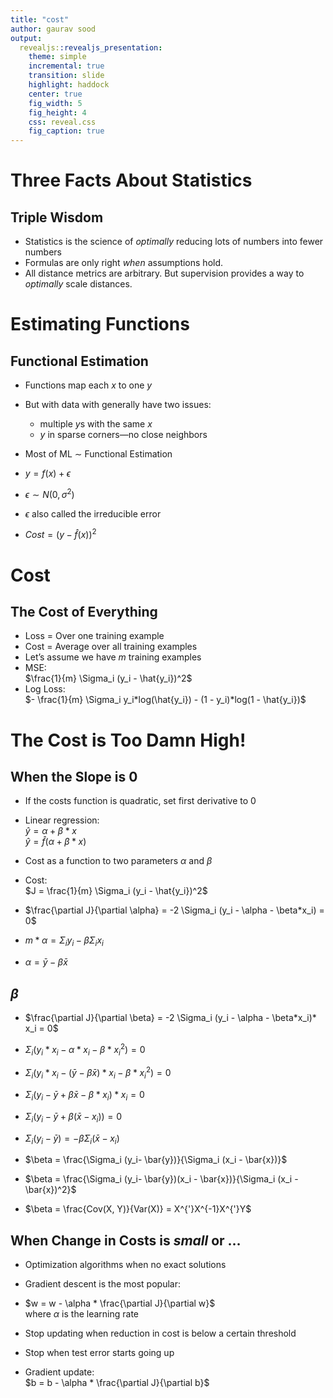 ```yaml
---
title: "cost"
author: gaurav sood
output:
  revealjs::revealjs_presentation:
    theme: simple
    incremental: true
    transition: slide
    highlight: haddock
    center: true
    fig_width: 5
    fig_height: 4
    css: reveal.css
    fig_caption: true
---
```


# Three Facts About Statistics

## Triple Wisdom

* Statistics is the science of *optimally* reducing lots of numbers into fewer numbers
* Formulas are only right *when* assumptions hold.
* All distance metrics are arbitrary. But supervision provides a way to *optimally* scale distances.
 
# Estimating Functions

## Functional Estimation

* Functions map each $x$ to one $y$

* But with data with generally have two issues:
  - multiple $y$s with the same $x$
  - $y$ in sparse corners---no close neighbors

* Most of ML $\sim$ Functional Estimation

* $y = f(x) + \epsilon$ 

* $\epsilon \sim N(0, \sigma^2)$

* $\epsilon$ also called the irreducible error

* $Cost  = (y - \hat{f}(x))^2$

# Cost

## The Cost of Everything

* Loss = Over one training example
* Cost = Average over all training examples
* Let's assume we have $m$ training examples
* MSE:<br>
  $\frac{1}{m} \Sigma_i (y_i - \hat{y_i})^2$
* Log Loss:<br>
  $- \frac{1}{m} \Sigma_i y_i*log(\hat{y_i}) - (1 - y_i)*log(1 - \hat{y_i})$

# The Cost is Too Damn High!  

## When the Slope is 0

* If the costs function is quadratic, set first derivative to 0

* Linear regression:<br>
	$\hat{y} = \alpha + \beta * x$<br>
	$\hat{y} = \hat{f}(\alpha + \beta * x)$

* Cost as a function to two parameters $\alpha$ and $\beta$

* Cost:<br>
  $J = \frac{1}{m} \Sigma_i (y_i - \hat{y_i})^2$

* $\frac{\partial J}{\partial \alpha} = -2 \Sigma_i (y_i - \alpha - \beta*x_i) = 0$

* $m*\alpha = \Sigma_i y_i - \beta \Sigma_i x_i$

* $\alpha = \bar{y} - \beta \bar{x}$

## $\beta$

* $\frac{\partial J}{\partial \beta} = -2 \Sigma_i (y_i - \alpha - \beta*x_i)* x_i = 0$

* $\Sigma_i (y_i*x_i- \alpha*x_i - \beta*x_i^2) = 0$

* $\Sigma_i (y_i*x_i - (\bar{y} - \beta \bar{x})*x_i - \beta*x_i^2) = 0$

* $\Sigma_i (y_i- \bar{y} + \beta \bar{x} - \beta*x_i)*x_i = 0$

* $\Sigma_i (y_i- \bar{y} + \beta (\bar{x} - x_i)) = 0$

* $\Sigma_i (y_i- \bar{y}) = - \beta \Sigma_i (\bar{x} - x_i)$

* $\beta = \frac{\Sigma_i (y_i- \bar{y})}{\Sigma_i (x_i - \bar{x})}$

* $\beta = \frac{\Sigma_i (y_i- \bar{y})(x_i - \bar{x})}{\Sigma_i (x_i - \bar{x})^2}$

* $\beta = \frac{Cov(X, Y)}{Var(X)} = X^{'}X^{-1}X^{'}Y$

## When Change in Costs is *small* or ...

* Optimization algorithms when no exact solutions

* Gradient descent is the most popular:

* $w = w - \alpha * \frac{\partial J}{\partial w}$<br>
  where $\alpha$ is the learning rate

* Stop updating when reduction in cost is below a certain threshold

* Stop when test error starts going up

* Gradient update:<br>
  $b = b - \alpha * \frac{\partial J}{\partial b}$
